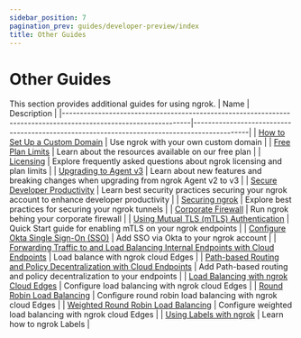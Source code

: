 ```yaml
---
sidebar_position: 7
pagination_prev: guides/developer-preview/index
title: Other Guides
---
```


# Other Guides

This section provides additional guides for using ngrok.
| Name | Description |
|-----------------------------------------------------------------------------------------------------------------|---------------------------------------------------------------------------------------------|
| [How to Set Up a Custom Domain](how-to-set-up-a-custom-domain.md) | Use ngrok with your own custom domain |
| [Free Plan Limits](/docs/pricing-limits/free-plan-limits) | Learn about the resources available on our free plan |
| [Licensing](licensing.md) | Explore frequently asked questions about ngrok licensing and plan limits |
| [Upgrading to Agent v3](upgrade-v2-v3.mdx) | Learn about new features and breaking changes when upgrading from ngrok Agent v2 to v3 |
| [Secure Developer Productivity](security-dev-productivity/security-dev-productivity.md) | Learn best security practices securing your ngrok account to enhance developer productivity |
| [Securing ngrok](securing-your-tunnels) | Explore best practices for securing your ngrok tunnels |
| [Corporate Firewall](running-behind-firewalls.md) | Run ngrok behing your corporate firewall |
| [Using Mutual TLS (mTLS) Authentication](using-tls-mutual-authentication.md) | Quick Start guide for enabling mTLS on your ngrok endpoints |
| [Configure Okta Single Sign-On (SSO)](dashboard-sso-okta-setup.md) | Add SSO via Okta to your ngrok account |
| [Forwarding Traffic to and Load Balancing Internal Endpoints with Cloud Endpoints](forwarding-and-load-balancing-with-cloud-endpoints.mdx) | Load balance with ngrok cloud Edges |
| [Path-based Routing and Policy Decentralization with Cloud Endpoints](path-based-routing-and-policy-decentralization-with-cloud-endpoints.mdx) | Add Path-based routing and policy decentralization to your endpoints |
| [Load Balancing with ngrok Cloud Edges](load-balancing-with-cloud-edges.md) | Configure load balancing with ngrok cloud Edges |
| [Round Robin Load Balancing](how-to-round-robin-load-balance-with-ngrok-cloud-edges.mdx) | Configure round robin load balancing with ngrok cloud Edges |
| [Weighted Round Robin Load Balancing](how-to-do-weighted-load-balancing-with-ngrok-cloud-edges.mdx) | Configure weighted load balancing with ngrok cloud Edges |
| [Using Labels with ngrok](using-labels-within-ngrok.md) | Learn how to ngrok Labels |
